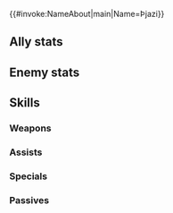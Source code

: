{{#invoke:NameAbout|main|Name=Þjazi}}{{HeroPage Tabs}}
{{Hero Infobox
|Name=Þjazi
|Title=Ruthless Jötun
|Origin=Fire Emblem Heroes
|Person=Þjazi
|Gender=F
|WeaponType=Green Axe
|MoveType=Armored
|actorEN=Stephanie Kerbis
|actorJP=松嵜麗
|artist=チーコ
|additionDate=2024-11-05
|releaseDate=November 15, 2024
|cv1=0
|cv2=500650
|Properties=rearmed
|description=The younger sister of the queen of ancient Jötunheimr. She is fierce and merciless, and will not acknowledge dvergr independence.
|TagID=魔器シアチ
|InternalID=1167
|EnemyInternalID=111
}}
==Ally stats==
{{Stats Page|noheader=1
|Lv1HP=23|Lv1ATK=11|Lv1SPD=3|Lv1DEF=12|Lv1RES=12
|GRHP=60|GRATK=90|GRSPD=35|GRDEF=80|GRRES=70
}}
==Enemy stats==
{{Stats Page/Enemy|noheader=1
|Lv1HP=23|Lv1ATK=11|Lv1SPD=3|Lv1DEF=12|Lv1RES=12
|GRHP=60|GRATK=90|GRSPD=35|GRDEF=80|GRRES=70
}}
==Skills==
===Weapons===
{{Weapons Table
|weapon1=Iron Axe
|weapon1Default=1
|weapon1Unlock=1
|weapon2=Steel Axe
|weapon2Default=2
|weapon2Unlock=2
|weapon3=Silver Axe
|weapon3Default=4
|weapon3Unlock=3
|weapon4=Arcane Giant Axe
|weapon4Default=5
|weapon4Unlock=5
}}
===Assists===
{{Assists Table}}
===Specials===
{{Specials Table
|special1=Glowing Ember
|special1Default=4
|special1Unlock=3
|special2=Bonfire
|special2Unlock=4
|special3=Armored Blaze
|special3Unlock=5
}}
===Passives===
{{Passives Table
|passiveA1=Fire Boost 1
|passiveA2=Fire Boost 2
|passiveA3=Fire Boost 3
|passiveA4=Earthfire Boost 3
|passiveA1Unlock=2
|passiveA2Unlock=3
|passiveA3Unlock=4
|passiveA4Unlock=5
|passiveB1=Brutal Ferocity
|passiveB1Unlock=5
|passiveC1=A/D Near Save 1
|passiveC2=A/D Near Save 2
|passiveC3=A/D Near Save 3
|passiveC4=A/D Twin N Save
|passiveC1Unlock=2
|passiveC2Unlock=3
|passiveC3Unlock=4
|passiveC4Unlock=5
}}
{{Heroes Navbox}}
{{Enemies Navbox}}